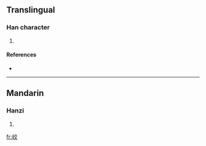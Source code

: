 ==Translingual==

===Han character===
{{Han char|rn=46|rad=山|as=06|sn=9|four=|canj=山卜金大 (UYCK)}}

# {{defn|Han|sort=山06}}

====References====
* {{Han ref|kx=0311.061|hdz=10771.150|uh=5CE7|ud=23783}}

----

==Mandarin==

===Hanzi===
{{cmn-hanzi|pin=[[jiāo]] ([[jiao1]])|wg=chiao<sup>1</sup>}}

# {{defn|Mandarin}}

[[fr:峧]]